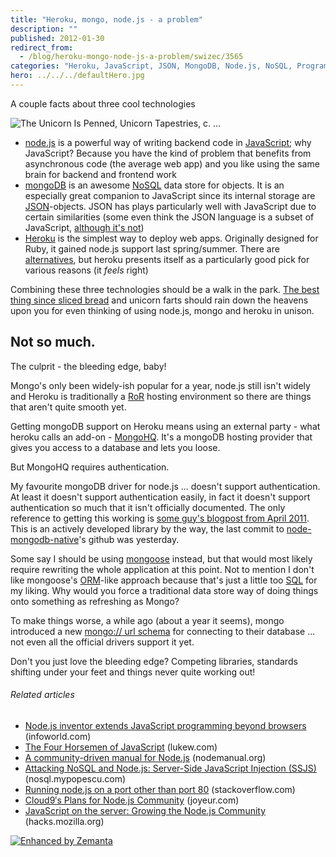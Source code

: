 ```yaml
---
title: "Heroku, mongo, node.js - a problem"
description: ""
published: 2012-01-30
redirect_from:
  - /blog/heroku-mongo-node-js-a-problem/swizec/3565
categories: "Heroku, JavaScript, JSON, MongoDB, Node.js, NoSQL, Programming, Ruby, Uncategorized"
hero: ../../../defaultHero.jpg
---
```


A couple facts about three cool technologies

![The Unicorn Is Penned, Unicorn Tapestries, c. ...](https://swizec.com/blog/wp-content/uploads/2012/01/300px-The_Hunt_of_the_Unicorn_Tapestry_71.jpg "The Unicorn Is Penned, Unicorn Tapestries, c. ...")

- [node.js](http://nodejs.org/ "Node.js") is a powerful way of writing backend code in [JavaScript](http://en.wikipedia.org/wiki/JavaScript "JavaScript"); why JavaScript? Because you have the kind of problem that benefits from asynchronous code (the average web app) and you like using the same brain for backend and frontend work
- [mongoDB](http://www.mongodb.org/ "MongoDB") is an awesome [NoSQL](http://en.wikipedia.org/wiki/NoSQL "NoSQL") data store for objects. It is an especially great companion to JavaScript since its internal storage are [JSON](http://json.org/ "JSON")-objects. JSON has plays particularly well with JavaScript due to certain similarities (some even think the JSON language is a subset of JavaScript, [although it's not](http://timelessrepo.com/json-isnt-a-javascript-subset "JSON: The JavaScript subset that isn't"))
- [Heroku](http://www.heroku.com/ "Heroku") is the simplest way to deploy web apps. Originally designed for Ruby, it gained node.js support last spring/summer. There are [alternatives](http://www.joyent.com/), but heroku presents itself as a particularly good pick for various reasons (it _feels_ right)

Combining these three technologies should be a walk in the park. [The best thing since sliced bread](http://en.wikipedia.org/wiki/Sliced_bread "Sliced bread") and unicorn farts should rain down the heavens upon you for even thinking of using node.js, mongo and heroku in unison.

## Not so much.

The culprit - the bleeding edge, baby!

Mongo's only been widely-ish popular for a year, node.js still isn't widely and Heroku is traditionally a [RoR](http://rubyonrails.org "Ruby on Rails") hosting environment so there are things that aren't quite smooth yet.

Getting mongoDB support on Heroku means using an external party - what heroku calls an add-on - [MongoHQ](https://mongohq.com/home). It's a mongoDB hosting provider that gives you access to a database and lets you loose.

But MongoHQ requires authentication.

My favourite mongoDB driver for node.js ... doesn't support authentication. At least it doesn't support authentication easily, in fact it doesn't support authentication so much that it isn't officially documented. The only reference to getting this working is [some guy's blogpost from April 2011](http://j-query.blogspot.com/2011/04/mongohq-and-node.html). This is an actively developed library by the way, the last commit to [node-mongodb-native](https://github.com/christkv/node-mongodb-native)'s github was yesterday.

Some say I should be using [mongoose](https://github.com/LearnBoost/mongoose) instead, but that would most likely require rewriting the whole application at this point. Not to mention I don't like mongoose's [ORM](http://en.wikipedia.org/wiki/Object-relational_mapping "Object-relational mapping")-like approach because that's just a little too [SQL](http://www.iso.org/iso/catalogue_detail.htm?csnumber=45498 "SQL") for my liking. Why would you force a traditional data store way of doing things onto something as refreshing as Mongo?

To make things worse, a while ago (about a year it seems), mongo introduced a new [mongo:// url schema](http://www.mongodb.org/display/DOCS/Connections) for connecting to their database ... not even all the official drivers support it yet.

Don't you just love the bleeding edge? Competing libraries, standards shifting under your feet and things never quite working out!

###### Related articles

- [Node.js inventor extends JavaScript programming beyond browsers](http://r.zemanta.com/?u=http%3A//www.infoworld.com/d/application-development/nodejs-inventor-extends-javascript-programming-beyond-browsers-184963&a=72148407&rid=0ba152c5-e257-4f06-a4aa-d8c62e2e08c5&e=0cb31b66c2e367c75b2971631959db44) (infoworld.com)
- [The Four Horsemen of JavaScript](http://www.lukew.com/ff/entry.asp?1482) (lukew.com)
- [A community-driven manual for Node.js](http://nodemanual.org/latest/) (nodemanual.org)
- [Attacking NoSQL and Node.js: Server-Side JavaScript Injection (SSJS)](http://nosql.mypopescu.com/post/14453905385/attacking-nosql-and-node-js-server-side-javascript) (nosql.mypopescu.com)
- [Running node.js on a port other than port 80](http://stackoverflow.com/questions/8904409/running-node-js-on-a-port-other-than-port-80) (stackoverflow.com)
- [Cloud9′s Plans for Node.js Community](http://joyeur.com/2012/01/23/cloud9s-plans-for-node-js-community/) (joyeur.com)
- [JavaScript on the server: Growing the Node.js Community](http://hacks.mozilla.org/2012/01/javascript-on-the-server-growing-the-node-js-community/) (hacks.mozilla.org)

[![Enhanced by Zemanta](https://img.zemanta.com/zemified_e.png?x-id=0ba152c5-e257-4f06-a4aa-d8c62e2e08c5)](http://www.zemanta.com/ "Enhanced by Zemanta")
